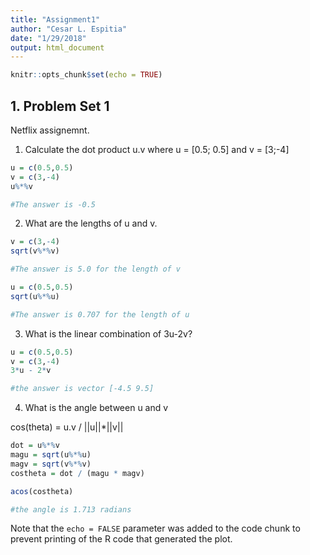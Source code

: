```yaml
---
title: "Assignment1"
author: "Cesar L. Espitia"
date: "1/29/2018"
output: html_document
---
```


```r
knitr::opts_chunk$set(echo = TRUE)
```

## 1. Problem Set 1

Netflix assignemnt.

1. Calculate the dot product u.v where u = [0.5; 0.5] and v = [3;-4]
```r
u = c(0.5,0.5)
v = c(3,-4)
u%*%v

#The answer is -0.5
```
2. What are the lengths of u and v.

```r
v = c(3,-4)
sqrt(v%*%v)

#The answer is 5.0 for the length of v

u = c(0.5,0.5)
sqrt(u%*%u)

#The answer is 0.707 for the length of u
```

3. What is the linear combination of 3u-2v?

```r
u = c(0.5,0.5)
v = c(3,-4)
3*u - 2*v

#the answer is vector [-4.5 9.5]
```

4. What is the angle between u and v


cos(theta) = u.v / ||u||*||v||

```r
dot = u%*%v
magu = sqrt(u%*%u)
magv = sqrt(v%*%v)
costheta = dot / (magu * magv)

acos(costheta)

#the angle is 1.713 radians
```

Note that the `echo = FALSE` parameter was added to the code chunk to prevent printing of the R code that generated the plot.
